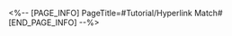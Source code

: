 <%-- [PAGE_INFO]
PageTitle=#Tutorial/Hyperlink Match#
[END_PAGE_INFO] --%>
{{Tutorial
|sort      = 801119
|title     = Hyperlink Match
|subtitle  = 
|type      = 
|about     = 
|image1    = Tutorial Hyperlink Match 1.png{{subst:void|<!--$UPLOAD:<<SpriteOutput/TutorialPic/TutorialPage_801119.png>-<Tutorial Hyperlink Match 1.png>-<Tutorial Files>>-->}}
|text1     = There are other Aetherium Wars players in the world. {{Color|h|nobold=1|Heading into matches}} and claiming victory will continuously unlock new opponents for you.
}}